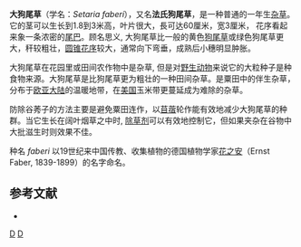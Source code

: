 {{speciesbox
| image = Setaria faberi 001.jpg
| genus = Setaria
| species = faberi
| authority = R.A.W.Herrm., 1910
| synonyms =
    {{Plainlist | style = margin-left: 1em; text-indent: -1em; |
*''Setaria autumnalis'' <small>Ohwi</small>
*''Setaria macrocarpa'' <small>Luchnik</small>
    }}
|synonyms_ref = <ref>{{cite web
|url=http://www.theplantlist.org/tpl1.1/record/kew-442318
|title=The Plant List: A Working List of All Plant Species
|accessdate=13 December 2014
|archive-date=2019-01-13
|archive-url=https://web.archive.org/web/20190113232418/http://www.theplantlist.org/tpl1.1/record/kew-442318
|dead-url=no
}}</ref>
|}}
'''大狗尾草'''（学名：''Setaria faberi''），又名'''法氏狗尾草'''，是一种普通的一年生[[杂草|杂草]]。它的茎可以生长到1.8到3米高，叶片很大，長可达60厘米，宽3厘米， 花序看起来象一条浓密的[[尾巴|尾巴]]。顾名思义, 大狗尾草比一般的黄色[[狗尾草|狗尾草]]或绿色狗尾草更大，秆较粗壮，[[圆锥花序|圆锥花序]]较大，通常向下弯垂，成熟后小穗明显肿胀。

大狗尾草在花园里或田间农作物中是杂草, 但是对[[野生动物|野生动物]]来说它的大粒种子是种食物来源。大狗尾草是比狗尾草更为粗壮的一种田间杂草。是粟田中的伴生杂草，分布于[[欧亚大陆|欧亚大陆]]的温暖地带，在[[美国|美国]]玉米带更蔓延成为难除的杂草。

防除谷莠子的方法主要是避免粟田连作，以[[苜蓿|苜蓿]]轮作能有效地减少大狗尾草的种群。当它生长在阔叶烟草之中时, [[除草剂|除草剂]]可以有效地控制它，但如果夹杂在谷物中大批滋生时则效果不佳。

种名 ''faberi'' 以19世纪来中国传教、收集植物的德国植物学家[[花之安|花之安]]（Ernst Faber, 1839-1899）的名字命名。

== 参考文献 ==
{{reflist}}
* {{TaiBNET| zh=法氏狗尾草 | id=400843 | binomial=Setaria faberi | authority=R. A. W. Herrm., 1910 | var= | accessdate=2013-01-24}}
{{Taxonbar|from=Q163165}}

[[Category:狗尾草属|D]]
[[Category:1910年描述的植物|D]]